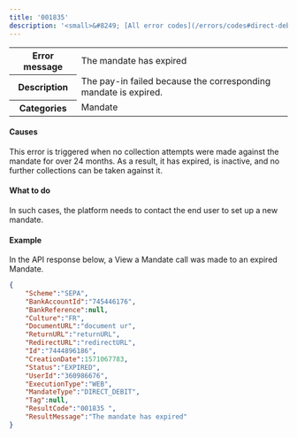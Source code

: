 ```yaml
---
title: '001835'  
description: '<small>&#8249; [All error codes](/errors/codes#direct-debit)</small>'
---
```

  
<table>
    <tbody>
        <tr>
            <th class="header"><strong>Error message</strong></th>
            <td class="table-content">The mandate has expired</td>
        </tr>
        <tr>
            <th class="header"><strong>Description</strong></th>
            <td class="table-content">The pay-in failed because the corresponding mandate is expired.</td>
        </tr>
        <tr>
            <th class="header"><strong>Categories</strong></th>
            <td class="table-content">  
<div class="label">Mandate</div>
</td>
        </tr>
    </tbody>
</table>  

#### Causes  

This error is triggered when no collection attempts were made against the mandate for over 24 months. As a result, it has expired, is inactive, and no further collections can be taken against it.  

#### What to do  

In such cases, the platform needs to contact the end user to set up a new mandate.  

#### Example  

In the API response below, a View a Mandate call was made to an expired Mandate.  
```json API Response
{
    "Scheme":"SEPA",
    "BankAccountId":"745446176",
    "BankReference":null,
    "Culture":"FR",
    "DocumentURL":"document ur",
    "ReturnURL":"returnURL",
    "RedirectURL":"redirectURL",
    "Id":"7444896186",
    "CreationDate":1571067783,
    "Status":"EXPIRED",
    "UserId":"360986676",
    "ExecutionType":"WEB",
    "MandateType":"DIRECT_DEBIT",
    "Tag":null,
    "ResultCode":"001835 ",
    "ResultMessage":"The mandate has expired"
}
```
